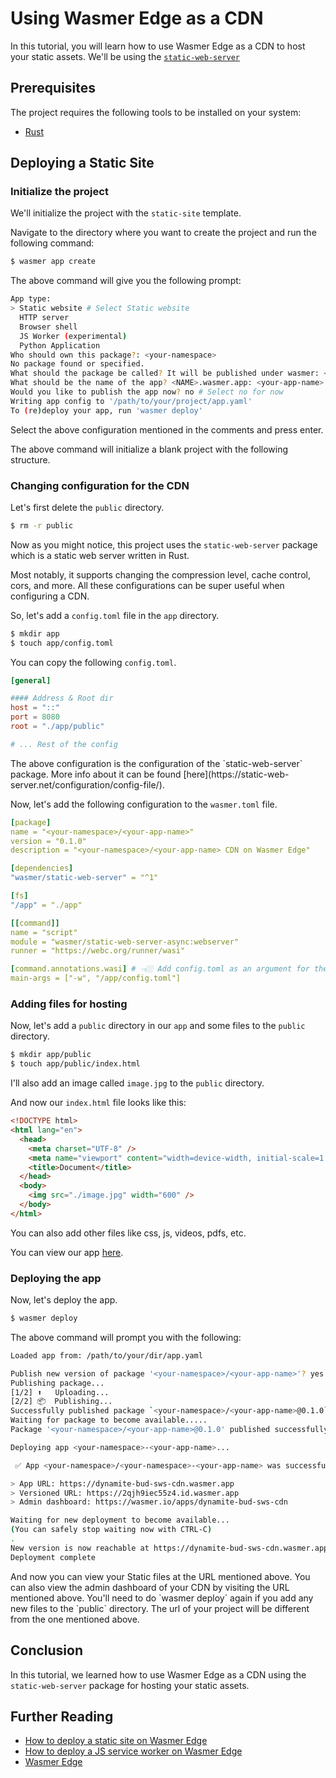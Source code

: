 
# Using Wasmer Edge as a CDN

In this tutorial, you will learn how to use Wasmer Edge as a CDN to host your static assets. We'll be using the [`static-web-server`](https://wasmer.io/wasmer/static-web-server)

## Prerequisites

The project requires the following tools to be installed on your system:

- [Rust](https://www.rust-lang.org/tools/install)

## Deploying a Static Site

<Steps>

<Install />

<CliVersionCallout />

<Login />

### Initialize the project

We'll initialize the project with the `static-site` template.

Navigate to the directory where you want to create the project and run the following command:

```bash
$ wasmer app create
```

The above command will give you the following prompt:

```bash
App type:
> Static website # Select Static website
  HTTP server
  Browser shell
  JS Worker (experimental)
  Python Application
Who should own this package?: <your-namespace>
No package found or specified.
What should the package be called? It will be published under wasmer: <your-app-name> # This will be the package name of your CDN
What should be the name of the app? <NAME>.wasmer.app: <your-app-name> # This will be the name of your app
Would you like to publish the app now? no # Select no for now
Writing app config to '/path/to/your/project/app.yaml'
To (re)deploy your app, run 'wasmer deploy'
```

Select the above configuration mentioned in the comments and press enter.

The above command will initialize a blank project with the following structure.

<FileTree>
  <FileTree.Folder name="your-top-level-dir" defaultOpen>
    <FileTree.Folder name="public" defaultOpen>
      <FileTree.File name="index.html" />
    </FileTree.Folder>
    <FileTree.File name="app.yaml" />
    <FileTree.File name="wasmer.toml" />
  </FileTree.Folder>
</FileTree>

### Changing configuration for the CDN

Let's first delete the `public` directory.

```bash
$ rm -r public
```

Now as you might notice, this project uses the `static-web-server` package which is a static web server written in Rust.

Most notably, it supports changing the compression level, cache control, cors, and more.
All these configurations can be super useful when configuring a CDN.

So, let's add a `config.toml` file in the `app` directory.

```bash
$ mkdir app
$ touch app/config.toml
```

You can copy the following `config.toml`.

```toml
[general]

#### Address & Root dir
host = "::"
port = 8080
root = "./app/public"

# ... Rest of the config
```

<Callout type="info" emoji="ℹ️">
  The above configuration is the configuration of the `static-web-server`
  package. More info about it can be found
  [here](https://static-web-server.net/configuration/config-file/).
</Callout>

Now, let's add the following configuration to the `wasmer.toml` file.

```yaml
[package]
name = "<your-namespace>/<your-app-name>"
version = "0.1.0"
description = "<your-namespace>/<your-app-name> CDN on Wasmer Edge"

[dependencies]
"wasmer/static-web-server" = "^1"

[fs]
"/app" = "./app"

[[command]]
name = "script"
module = "wasmer/static-web-server-async:webserver"
runner = "https://webc.org/runner/wasi"

[command.annotations.wasi] # 👈🏼 Add config.toml as an argument for the webserver
main-args = ["-w", "/app/config.toml"]
```

### Adding files for hosting

Now, let's add a `public` directory in our `app` and some files to the `public` directory.

```bash
$ mkdir app/public
$ touch app/public/index.html
```

I'll also add an image called `image.jpg` to the `public` directory.

And now our `index.html` file looks like this:

```html
<!DOCTYPE html>
<html lang="en">
  <head>
    <meta charset="UTF-8" />
    <meta name="viewport" content="width=device-width, initial-scale=1.0" />
    <title>Document</title>
  </head>
  <body>
    <img src="./image.jpg" width="600" />
  </body>
</html>
```

You can also add other files like css, js, videos, pdfs, etc.

You can view our app [here](https://edge-as-cdn-sample.wasmer.app).

### Deploying the app

Now, let's deploy the app.

```bash
$ wasmer deploy
```

The above command will prompt you with the following:

```bash
Loaded app from: /path/to/your/dir/app.yaml

Publish new version of package '<your-namespace>/<your-app-name>'? yes
Publishing package...
[1/2] ⬆️   Uploading...
[2/2] 📦  Publishing...
Successfully published package `<your-namespace>/<your-app-name>@0.1.0`
Waiting for package to become available.....
Package '<your-namespace>/<your-app-name>@0.1.0' published successfully!

Deploying app <your-namespace>-<your-app-name>...

 ✅ App <your-namespace>/<your-namespace>-<your-app-name> was successfully deployed!

> App URL: https://dynamite-bud-sws-cdn.wasmer.app
> Versioned URL: https://2qjh9iec55z4.id.wasmer.app
> Admin dashboard: https://wasmer.io/apps/dynamite-bud-sws-cdn

Waiting for new deployment to become available...
(You can safely stop waiting now with CTRL-C)
.
New version is now reachable at https://dynamite-bud-sws-cdn.wasmer.app
Deployment complete
```

<Callout type="info" emoji="ℹ️">
  And now you can view your Static files at the URL mentioned above. You can
  also view the admin dashboard of your CDN by visiting the URL mentioned above.
</Callout>

<Callout type="info" emoji="🌐">
  You'll need to do `wasmer deploy` again if you add any new files to the
  `public` directory.
</Callout>

<Callout type="warning" emoji="🚧">
  The url of your project will be different from the one mentioned above.
</Callout>

</Steps>

## Conclusion

In this tutorial, we learned how to use Wasmer Edge as a CDN using the `static-web-server` package for hosting your static assets.

## Further Reading

- [How to deploy a static site on Wasmer Edge](/edge/quickstart/static-site)
- [How to deploy a JS service worker on Wasmer Edge](/edge/quickstart/js-wintercg)
- [Wasmer Edge](https://wasmer.io/products/edge)
